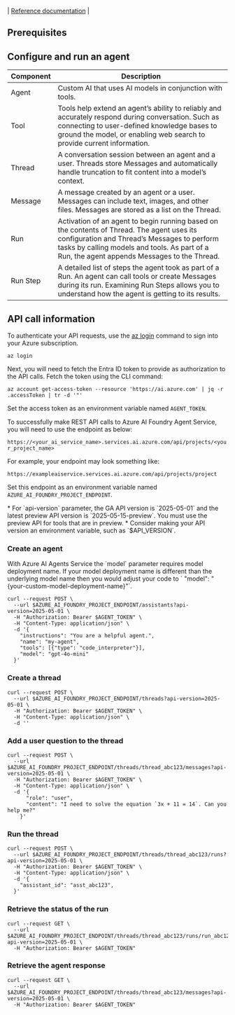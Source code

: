 ---
---
| [Reference documentation](/rest/api/aifoundry/aiagents/) |

## Prerequisites


<UniversalPrerequisites />



## Configure and run an agent

| Component | Description                                                                                                                                                                                                                               |
| --------- | ----------------------------------------------------------------------------------------------------------------------------------------------------------------------------------------------------------------------------------------- |
| Agent     | Custom AI that uses AI models in conjunction with tools.                                                                                                                                                                                  |
| Tool      | Tools help extend an agent’s ability to reliably and accurately respond during conversation. Such as connecting to user-defined knowledge bases to ground the model, or enabling web search to provide current information.               |
| Thread    | A conversation session between an agent and a user. Threads store Messages and automatically handle truncation to fit content into a model’s context.                                                                                     |
| Message   | A message created by an agent or a user. Messages can include text, images, and other files. Messages are stored as a list on the Thread.                                                                                                 |
| Run       | Activation of an agent to begin running based on the contents of Thread. The agent uses its configuration and Thread’s Messages to perform tasks by calling models and tools. As part of a Run, the agent appends Messages to the Thread. |
| Run Step  | A detailed list of steps the agent took as part of a Run. An agent can call tools or create Messages during its run. Examining Run Steps allows you to understand how the agent is getting to its results.                                |

## API call information

To authenticate your API requests, use the [az login](/cli/azure/authenticate-azure-cli-interactively) command to sign into your Azure subscription.

```azurecli
az login
```

Next, you will need to fetch the Entra ID token to provide as authorization to the API calls. Fetch the token using the CLI command:
```azurecli
az account get-access-token --resource 'https://ai.azure.com' | jq -r .accessToken | tr -d '"'
```
Set the access token as an environment variable named `AGENT_TOKEN`.

To successfully make REST API calls to Azure AI Foundry Agent Service, you will need to use the endpoint as below:

`https://<your_ai_service_name>.services.ai.azure.com/api/projects/<your_project_name>`

For example, your endpoint may look something like:

`https://exampleaiservice.services.ai.azure.com/api/projects/project`

Set this endpoint as an environment variable named `AZURE_AI_FOUNDRY_PROJECT_ENDPOINT`.

<Note>
* For `api-version` parameter, the GA API version is `2025-05-01` and the latest preview API version is `2025-05-15-preview`. You must use the preview API for tools that are in preview. 
* Consider making your API version an environment variable, such as `$API_VERSION`.
</Note>

### Create an agent

<Note>
With Azure AI Agents Service the `model` parameter requires model deployment name. If your model deployment name is different than the underlying model name then you would adjust your code to ` "model": "{your-custom-model-deployment-name}"`.
</Note>

```console
curl --request POST \
  --url $AZURE_AI_FOUNDRY_PROJECT_ENDPOINT/assistants?api-version=2025-05-01 \
  -H "Authorization: Bearer $AGENT_TOKEN" \
  -H "Content-Type: application/json" \
  -d '{
    "instructions": "You are a helpful agent.",
    "name": "my-agent",
    "tools": [{"type": "code_interpreter"}],
    "model": "gpt-4o-mini"
  }'
```

### Create a thread

```console
curl --request POST \
  --url $AZURE_AI_FOUNDRY_PROJECT_ENDPOINT/threads?api-version=2025-05-01 \
  -H "Authorization: Bearer $AGENT_TOKEN" \
  -H "Content-Type: application/json" \
  -d ''
```

### Add a user question to the thread

```console
curl --request POST \
  --url $AZURE_AI_FOUNDRY_PROJECT_ENDPOINT/threads/thread_abc123/messages?api-version=2025-05-01 \
  -H "Authorization: Bearer $AGENT_TOKEN" \
  -H "Content-Type: application/json" \
  -d '{
      "role": "user",
      "content": "I need to solve the equation `3x + 11 = 14`. Can you help me?"
    }'
```

### Run the thread

```console
curl --request POST \
  --url $AZURE_AI_FOUNDRY_PROJECT_ENDPOINT/threads/thread_abc123/runs?api-version=2025-05-01 \
  -H "Authorization: Bearer $AGENT_TOKEN" \
  -H "Content-Type: application/json" \
  -d '{
    "assistant_id": "asst_abc123",
  }'
```

### Retrieve the status of the run

```console
curl --request GET \
  --url $AZURE_AI_FOUNDRY_PROJECT_ENDPOINT/threads/thread_abc123/runs/run_abc123?api-version=2025-05-01 \
  -H "Authorization: Bearer $AGENT_TOKEN"
```

### Retrieve the agent response

```console
curl --request GET \
  --url $AZURE_AI_FOUNDRY_PROJECT_ENDPOINT/threads/thread_abc123/messages?api-version=2025-05-01 \
  -H "Authorization: Bearer $AGENT_TOKEN"
```

